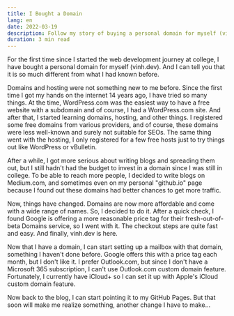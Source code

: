 ```yaml
---
title: I Bought a Domain
lang: en
date: 2022-03-19
description: Follow my story of buying a personal domain for myself (vinh.dev) and how it changed my web development journey. Learn how I set up a mailbox, a blog, and more with my own domain name.
duration: 3 min read
---
```


For the first time since I started the web development journey at college, I have bought a personal domain for myself (vinh.dev). And I can tell you that it is so much different from what I had known before.

Domains and hosting were not something new to me before. Since the first time I got my hands on the internet 14 years ago, I have tried so many things. At the time, WordPress.com was the easiest way to have a free website with a subdomain and of course, I had a WordPress.com site. And after that, I started learning domains, hosting, and other things. I registered some free domains from various providers, and of course, these domains were less well-known and surely not suitable for SEOs. The same thing went with the hosting, I only registered for a few free hosts just to try things out like WordPress or vBulletin.

After a while, I got more serious about writing blogs and spreading them out, but I still hadn't had the budget to invest in a domain since I was still in college. To be able to reach more people, I decided to write blogs on Medium.com, and sometimes even on my personal "github.io" page because I found out these domains had better chances to get more traffic.

Now, things have changed. Domains are now more affordable and come with a wide range of names. So, I decided to do it. After a quick check, I found Google is offering a more reasonable price tag for their fresh-out-of-beta Domains service, so I went with it. The checkout steps are quite fast and easy. And finally, vinh.dev is here.

Now that I have a domain, I can start setting up a mailbox with that domain, something I haven't done before. Google offers this with a price tag each month, but I don't like it. I prefer Outlook.com, but since I don't have a Microsoft 365 subscription, I can't use Outlook.com custom domain feature. Fortunately, I currently have iCloud+ so I can set it up with Apple's iCloud custom domain feature.

Now back to the blog, I can start pointing it to my GitHub Pages. But that soon will make me realize something, another change I have to make...
